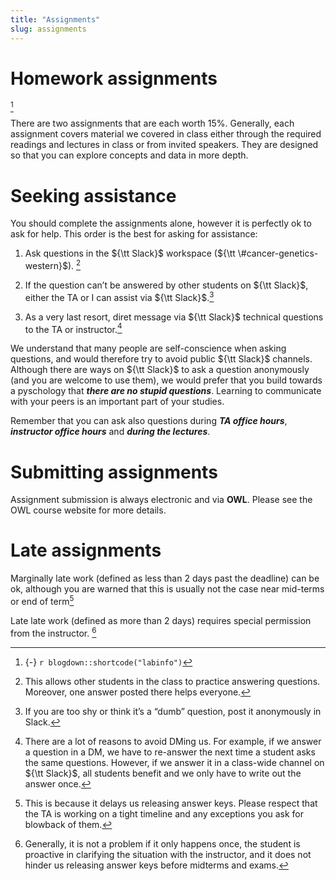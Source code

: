 ```yaml
---
title: "Assignments"
slug: assignments
---
```



# Homework assignments

[^labinfo]

There are two assignments that are each worth $15\%$. Generally, each assignment covers material we covered in class either through the required readings and lectures in class or from invited speakers. They are designed so that you can explore  concepts and data in more depth.

# Seeking assistance

You should complete the assignments alone, however it is perfectly ok to ask for help. This order is the best for asking for assistance:


1. Ask questions in the <i class="fa fa-slack" aria-hidden="true"></i> ${\tt Slack}$ workspace  (${\tt \#cancer-genetics-western}$). ^[This allows other students in the class to practice answering  questions. Moreover, one answer posted there helps everyone.]
   
2. If the question can't be answered by other students on ${\tt Slack}$, either the TA or I can assist via ${\tt Slack}$.^[If you are too shy or think it's a "dumb" question, post it anonymously in Slack.]
   
3. As a very last resort, diret message via ${\tt Slack}$ technical questions to the TA or instructor.^[There are a lot of reasons to avoid DMing us. For example, if we answer a question in a DM, we have to re-answer the next time a student asks the same questions. However, if we answer it in a class-wide channel on ${\tt Slack}$, all students benefit and we only have to write out the answer once.]

We understand that many people are self-conscience when asking questions, and would therefore try to avoid public ${\tt Slack}$ channels. Although there are ways on ${\tt Slack}$ to ask a question anonymously (and you are welcome to use them),  we would prefer that you build towards a pyschology that ***there are no stupid questions***. Learning to communicate with your peers is an important part of your studies.

Remember that you can ask also questions during
***TA office hours***, ***instructor office hours*** and ***during the lectures***.


# Submitting assignments

Assignment submission is always electronic and via  __OWL__. Please see the OWL course website for more details.


# Late assignments

Marginally late work (defined as less than 2 days past the deadline) can be ok, although you are warned that this is usually not the case near mid-terms or  end of term^[This is because it delays us releasing answer keys. Please respect that the TA is working on a tight timeline and any exceptions you ask for blowback of them.]

Late late work (defined as more than 2 days) requires special permission from the instructor. ^[Generally, it is not a problem if it only happens once, the student is proactive in clarifying the situation with the instructor, and it does not hinder us releasing answer keys before midterms and exams.]


[^labinfo]: {-}
  `r blogdown::shortcode("labinfo")`